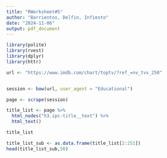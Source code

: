 ```yaml
---
title: "RWorksheet#5"
author: "Barrientos, Delfin, Infiesto"
date: "2024-11-06"
output: pdf_document
---
```

```r
library(polite)
library(rvest)
library(dplyr)
library(httr)

url <- "https://www.imdb.com/chart/toptv/?ref_=nv_tvv_250"


session <- bow(url, user_agent = "Educational")

page <- scrape(session)

title_list <- page %>%
  html_nodes("h3.ipc-title__text") %>%
  html_text()

title_list

title_list_sub <- as.data.frame(title_list[2:251])
head(title_list_sub,50)

```


